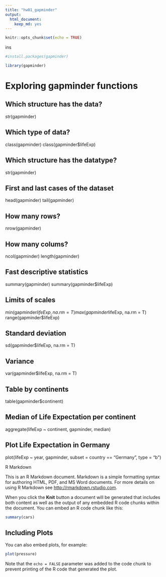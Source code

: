 ```yaml
---
title: "hw01_gapminder"
output: 
  html_document:
    keep_md: yes
---
```


```r
knitr::opts_chunk$set(echo = TRUE)
```


ins
```r
#install.packages(gapminder)
```


```r
library(gapminder)
```

# Exploring gapminder functions

## Which structure has the data?
str(gapminder) 

## Which type of data?
class(gapminder)
class(gapminder$lifeExp)

## Which structure has the datatype?
str(gapminder) 

## First and last cases of the dataset
head(gapminder)
tail(gapminder)

## How many rows?
nrow(gapminder)

## How many colums?
ncol(gapminder)
length(gapminder)


## Fast descriptive statistics
summary(gapminder)
summary(gapminder$lifeExp)

## Limits of scales
min(gapminder$lifeExp, na.rm = T)
max(gapminder$lifeExp, na.rm = T)
range(gapminder$lifeExp)

## Standard deviation
sd(gapminder$lifeExp, na.rm = T)

## Variance 
var(gapminder$lifeExp, na.rm = T)

## Table by continents
table(gapminder$continent)

## Median of Life Expectation per continent
aggregate(lifeExp ~ continent, gapminder, median)

## Plot Life Expectation in Germany 
plot(lifeExp ~ year, gapminder, subset = country == "Germany", type = "b")









R Markdown

This is an R Markdown document. Markdown is a simple formatting syntax for authoring HTML, PDF, and MS Word documents. For more details on using R Markdown see <http://rmarkdown.rstudio.com>.

When you click the **Knit** button a document will be generated that includes both content as well as the output of any embedded R code chunks within the document. You can embed an R code chunk like this:

```r
summary(cars)
```

## Including Plots

You can also embed plots, for example:

```r
plot(pressure)
```

Note that the `echo = FALSE` parameter was added to the code chunk to prevent printing of the R code that generated the plot.
